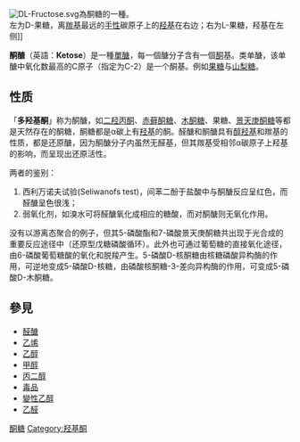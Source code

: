 [[File:DL-Fructose.svg|thumb]]為酮糖的一種。<br />左为D-果糖，离[[羰基|羰基]]最远的[[手性|手性]]碳原子上的[[羟基|羟基]]在右边；右为L-果糖，羟基在左侧]]

'''酮醣'''（英語：'''Ketose'''）是一種[[單醣|單醣]]，每一個醣分子含有一個[[酮|酮]]基。类单醣，该单醣中氧化数最高的C原子（指定为C-2）是一个酮基。例如[[果糖|果糖]]与[[山梨糖|山梨糖]]。

==性质==

「'''多羟基酮'''」称为酮醣，如[[二羟丙酮|二羟丙酮]]、[[赤藓酮糖|赤藓酮糖]]、[[木酮糖|木酮糖]]、果糖、[[景天庚酮糖|景天庚酮糖]]等都是天然存在的酮糖，酮糖都是α碳上有[[羟基|羟基]]的酮。醛醣和酮醣具有[[醇羟基|醇羟基]]和羰基的性质，都是还原醣，因为酮醣分子内虽然无醛基，但其羰基受相邻α碳原子上羟基的影响，而呈现出还原活性。

;两者的鉴别：
#西利万诺夫试验(Seliwanofs test)，间苯二酚于盐酸中与酮醣反应呈红色，而醛醣呈色很浅；
#弱氧化剂，如溴水可将醛醣氧化成相应的糖酸，而对酮醣则无氧化作用。

没有以游离态聚合的例子，但其5-磷酸酯和7-磷酸景天庚酮糖共出现于光合成的重要反应途径中（还原型戊糖磷酸循环）。此外也可通过葡萄糖的直接氧化途径，由6-磷酸葡萄糖酸的氧化和脱羧产生。5-磷酸D-核酮糖由核糖磷酸异构酶的作用，可逆地变成5-磷酸D-核糖，由磷酸核酮糖-3-差向异构酶的作用，可变成5-磷酸D-木酮糖。

== 參見 ==
{{commonscat|Ketose}}
* [[醛醣|醛醣]]
* [[乙烯|乙烯]]
* [[乙醇|乙醇]]
* [[甲醇|甲醇]]
* [[丙二醇|丙二醇]]
* [[毒品|毒品]]
* [[變性乙醇|變性乙醇]]
* [[乙醛|乙醛]]

{{biochem-stub}}
{{Carbohydrates}}

[[Category:酮糖|]]
[[Category:羟基酮|Category:羟基酮]]